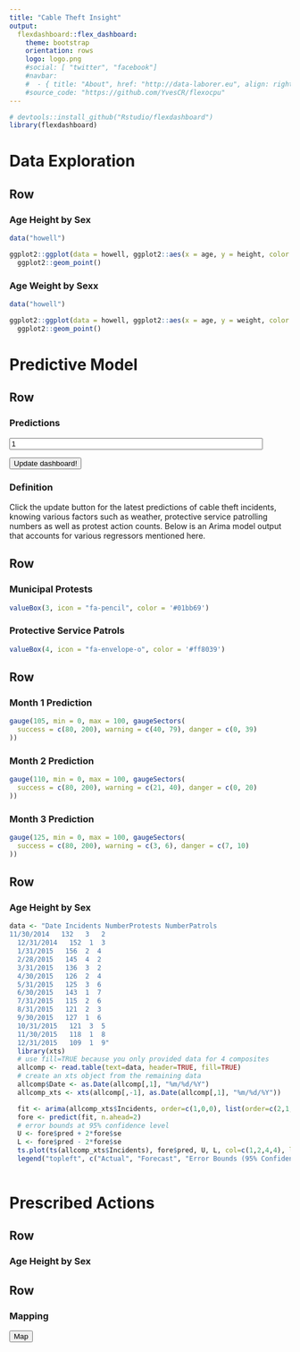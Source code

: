 ```yaml
---
title: "Cable Theft Insight"
output: 
  flexdashboard::flex_dashboard:
    theme: bootstrap
    orientation: rows
    logo: logo.png
    #social: [ "twitter", "facebook"]
    #navbar:
    #  - { title: "About", href: "http://data-laborer.eu", align: right }
    #source_code: "https://github.com/YvesCR/flexocpu"
---
```


<script src="inst/www/jquery-1.10.2.min.js"> </script>
<script src="inst/www/opencpu-0.4.js"> </script>

<script> 

$(function(){
    
  var paramid = 1;

  $('#myBtn').click( function () {
    
    $('#myBtn').hide();
    $('iframe').css({'display': 'inline'}); 
    
    var req2 = ocpu.call("make_map", {
        title : 'Chez Mamie:\n Best canteen of London'
      }, function(session){
        $('iframe').attr('src', session.getFileURL('mymap.html'));
      });
  });

  var jsonReqtime = ocpu.call("gethowel",{
      		id : Number(paramid)
      	}, function(session){
      	
      	session.getObject(function(outtxt){
      		$("#json_output").text(outtxt);
      		
      		var age_json = outtxt[0]["age"];
      		$('#age .value').text(age_json);
      		 if (age_json <= 21) {var color_age = '#01bb69';
      		  } else if (age_json <= 60) {var color_age = '#ff8039';
      	      } else {var color_age = '#fb305a';}
      		$('#age').css("background-color", color_age);
      		
      		var height_json = outtxt[0]["height"];
      		$('#height .value').text(height_json);
      		 if (height_json <= 140) {var color_income = '#ff8039';
      		  } else if (height_json >= 160) {var color_income = '#fb305a';
      	      } else {var color_income = '#01bb69';}
      		$('#height').css("background-color", color_income);
      		
      		var weight_json = outtxt[0]["weight"];
      		$('#weight .value').text(weight_json);
      		 if (weight_json <= 20) {var color_asset = '#ff8039';
      		  } else if (weight_json <= 40) {var color_asset = '#fb305a';
      	      } else {var color_asset = '#01bb69';}
      		$('#weight').css("background-color", color_asset);
      		
      		$('#id .value').text(outtxt[0]["id"]);
      		
      		var male_json = outtxt[0]["male"];
      		$('#sex .value').text(male_json);
      			 if (male_json === 0) {var color_male = '#ae6df8';
      		  } else {var color_male = '#02a8ee';}
      		$('#sex').css("background-color", color_male);
      		
      	});
  });
  
  var req = $("#plotdiv").rplot("plotind", {id : Number(paramid)});

});

$(function(){
  $("#idsubmit").click(function(e){
  
  var paramid = $("#myid").val();
  
  var jsonReqtime = ocpu.call("gethowel",{
    		id : Number(paramid)
    	}, function(session){
    	
    	session.getObject(function(outtxt){
    		$("#json_output").text(outtxt);
    		
      		var age_json = outtxt[0]["age"];
      		$('#age .value').text(age_json);
      		 if (age_json <= 21) {var color_age = '#01bb69';
      		  } else if (age_json <= 60) {var color_age = '#ff8039';
      	      } else {var color_age = '#fb305a';}
      		$('#age').css("background-color", color_age);
      		
      		var height_json = outtxt[0]["height"];
      		$('#height .value').text(height_json);
      		 if (height_json <= 140) {var color_income = '#ff8039';
      		  } else if (height_json >= 160) {var color_income = '#fb305a';
      	      } else {var color_income = '#01bb69';}
      		$('#height').css("background-color", color_income);
      		
      		var weight_json = outtxt[0]["weight"];
      		$('#weight .value').text(weight_json);
      		 if (weight_json <= 20) {var color_asset = '#ff8039';
      		  } else if (weight_json <= 40) {var color_asset = '#fb305a';
      	      } else {var color_asset = '#01bb69';}
      		$('#weight').css("background-color", color_asset);
      		
      		$('#id .value').text(outtxt[0]["id"]);
      		
      		var male_json = outtxt[0]["male"];
      		$('#sex .value').text(male_json);
      			 if (male_json === 0) {var color_male = '#ae6df8';
      		  } else {var color_male = '#02a8ee';}
      		$('#sex').css("background-color", color_male);
      		    		
    	});
    });
    
    var req = $("#plotdiv").rplot("plotind", {id : Number(paramid)});

  });

});
  
</script>

```r
# devtools::install_github("Rstudio/flexdashboard")
library(flexdashboard)
```



Data Exploration
===================================== 

Row {data-height=300}
-----------------------------------------------------------------------

### Age Height by Sex

```r
data("howell")

ggplot2::ggplot(data = howell, ggplot2::aes(x = age, y = height, color = as.factor(male))) +
  ggplot2::geom_point()
```

### Age Weight by Sexx

```r
data("howell")

ggplot2::ggplot(data = howell, ggplot2::aes(x = age, y = weight, color = as.factor(male))) +
  ggplot2::geom_point()
```







Predictive Model
===================================== 

Row {data-height=200}
-------------------------------------

### Predictions {data-width=200}

<input type="integer" class="form-control" id="myid" value="1" style = "width: 90%;">

<button type="submit" id="idsubmit" class="btn btn-default">Update dashboard!</button>


### Definition {data-width=800}

Click the update button for the latest predictions of cable theft incidents, knowing various factors such as weather, protective service patrolling numbers as well as protest action counts. Below is an Arima model output that accounts for various regressors mentioned here.   


 
Row {data-height=200}
-----------------------------------------------------------------------

### Municipal Protests

```r
valueBox(3, icon = "fa-pencil", color = '#01bb69')
```

### Protective Service Patrols

```r
valueBox(4, icon = "fa-envelope-o", color = '#ff8039')
```


Row {data-height=200}
-----------------------------------------------------------------------

### Month 1 Prediction

```r
gauge(105, min = 0, max = 100, gaugeSectors(
  success = c(80, 200), warning = c(40, 79), danger = c(0, 39)
))
```

### Month 2 Prediction

```r
gauge(110, min = 0, max = 100, gaugeSectors(
  success = c(80, 200), warning = c(21, 40), danger = c(0, 20)
))
```

### Month 3 Prediction

```r
gauge(125, min = 0, max = 100, gaugeSectors(
  success = c(80, 200), warning = c(3, 6), danger = c(7, 10)
))
```

Row {data-height=400}
-----------------------------------------------------------------------

### Age Height by Sex

```r
data <- "Date Incidents NumberProtests NumberPatrols
11/30/2014   132   3   2
  12/31/2014   152  1  3
  1/31/2015   156  2  4
  2/28/2015   145  4  2
  3/31/2015   136  3  2
  4/30/2015   126  2  4
  5/31/2015   125  3  6
  6/30/2015   143  1  7
  7/31/2015   115  2  6
  8/31/2015   121  2  3
  9/30/2015   127  1  6
  10/31/2015   121  3  5
  11/30/2015   118  1  8
  12/31/2015   109  1  9"
  library(xts)
  # use fill=TRUE because you only provided data for 4 composites
  allcomp <- read.table(text=data, header=TRUE, fill=TRUE)
  # create an xts object from the remaining data
  allcomp$Date <- as.Date(allcomp[,1], "%m/%d/%Y")
  allcomp_xts <- xts(allcomp[,-1], as.Date(allcomp[,1], "%m/%d/%Y"))

  fit <- arima(allcomp_xts$Incidents, order=c(1,0,0), list(order=c(2,1,0)))
  fore <- predict(fit, n.ahead=2)
  # error bounds at 95% confidence level
  U <- fore$pred + 2*fore$se
  L <- fore$pred - 2*fore$se
  ts.plot(ts(allcomp_xts$Incidents), fore$pred, U, L, col=c(1,2,4,4), lty = c(1,1,2,2))
  legend("topleft", c("Actual", "Forecast", "Error Bounds (95% Confidence)"), col=c(1,2,4), lty=c(1,1,2))
  
```





Prescribed Actions
===================================== 

Row {data-height=300}
-----------------------------------------------------------------------

### Age Height by Sex

Row {data-height=700}
-----------------------------------------------------------------------

### Mapping

<button type="button" id="myBtn" >Map</button>

<iframe src="about:blank" style='height: 620px;width: 1300px;display: none;'></iframe>


